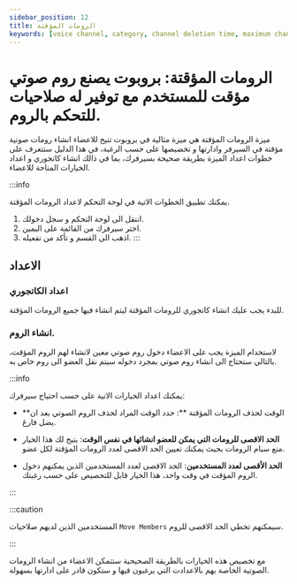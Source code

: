 ```yaml
---
sidebar_position: 12
title: الرومات المؤقتة
keywords: [voice channel, category, channel deletion time, maximum channels per user, maximum users per channel] 
---
```


# الرومات المؤقتة: بروبوت يصنع روم صوتي مؤقت للمستخدم مع توفير له صلاحيات للتحكم بالروم.

ميزة الرومات المؤقتة هي ميزة مثالية في بروبوت تتيح للاعضاء انشاء رومات صوتية مؤقتة في السيرفر وادارتها و تخصيصها على حسب الرغبة، في هذا الدليل ستتعرف على خطوات اعداد الميزة بطريقة صحيحة بسيرفرك، بما في ذالك انشاء كاتجوري و اعداد الخيارات المتاحة للاعضاء.

:::info

يمكنك تطبيق الخطوات الاتية في لوحة التحكم لاعداد الرومات المؤقتة.

1. انتقل الى لوحة التحكم و سجل دخولك. 
2. اختر سيرفرك من القائمة على اليمين.
3. اذهب الى القسم و تأكد من تفعيله. 
:::

## الاعداد

### اعداد الكاتجوري

للبدء يجب عليك انشاء كاتجوري للرومات المؤقتة ليتم انشاء فيها جميع الرومات المؤقتة.

### انشاء الروم.

لاستخدام الميزة يجب على الاعضاء دخول روم صوتي معين لانشاء لهم الروم المؤقت، بالتالي ستحتاج الى انشاء روم صوتي بمجرد دخوله سيتم نقل العضو الى روم خاص به.

:::info

يمكنك اعداد الخيارات الاتية على حسب احتياج سيرفرك:

- **الوقت لحذف الرومات المؤقتة **: حدد الوقت المراد لحذف الروم الصوتي بعد ان يضل فارغ.

- **الحد الاقصى للرومات التي يمكن للعضو انشائها في نفس الوقت**: يتيح لك هذا الخيار منع سبام الرومات بحيث يمكنك تعيين الحد الاقصى لعدد الرومات المؤقتة لكل عضو.

- **الحد الأقصى لعدد المستخدمين**: الحد الاقصى لعدد المستخدمين الذين يمكنهم دخول الروم المؤقت في وقت واحد، هذا الخيار قابل للتحصيص على حسب رغبتك.

:::

:::caution

المستخدمين الذين لديهم صلاحيات `Move Members` سيمكنهم تخطي الحد الاقصى للروم.

:::

مع تخصيص هذه الخيارات بالطريقة الصحيحية ستتمكن الاعضاء من انشاء الرومات الصوتية الخاصة بهم بالاعدادت التي يرغبون فيها و ستكون قادر على ادارتها بسهولة.
